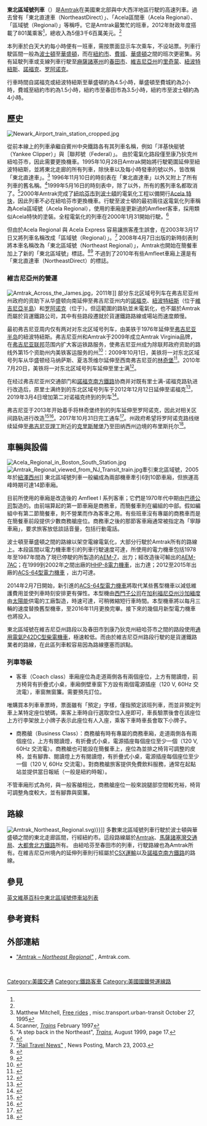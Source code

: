 {{Infobox rail service
| box_width 
| name =東北區域號<br>{{lang|en|Northeast Regional}}
| logo = 
| logo_width = 90px
| image =Amtrak ACS-64 650 SB at Wilmington Station.jpg
| image_width = 280px
| caption = [[ACS-64型电力机车|ACS-64型电力机车]]牵引南下列车于[[威尔明顿站_(特拉华州)|威尔明顿站]]
| type = [[高速鐵路|高速鐵路]]
| status =營運中
| locale = 美國東北部以及中大西洋區域
| first = 
| last =
| operator = [[Amtrak|Amtrak]]
| formeroperator=
| ridership = 22,000 (2012年度每日乘客數)<br>8,014,175 (2012財政年度總數)<ref name="FY2012">{{cite web |title= Amtrak Sets New Ridership Record |publisher= [[Amtrak|Amtrak]] |date= 10 October 2012 |url= http://www.amtrak.com/ccurl/636/294/Amtrak-Sets-New-Ridership-Record-FY2012-ATK-12-092.pdf |format= PDF |accessdate= 4 December 2012 |archive-date= 2012-10-18 |archive-url= https://web.archive.org/web/20121018084058/http://www.amtrak.com/ccurl/636/294/Amtrak-Sets-New-Ridership-Record-FY2012-ATK-12-092.pdf |dead-url= no }}</ref>
| start = [[波士顿南站|波士顿南站]]<br>[[斯普林菲尔德_(马萨诸塞州)|春田市 (麻薩諸塞州)]]
| stops = 波士頓至[[紐波特紐斯|紐波特紐斯]]：35站<br>春田支線：7站
| end = [[華盛頓聯合車站|華盛頓聯合車站]]<br>弗吉尼亚半岛：[[諾福克_(維吉尼亞州)|諾福克]]、[[紐波特紐斯|紐波特紐斯]]<br>西南弗吉尼亚：[[羅阿諾克_(維吉尼亞州)|罗阿诺克]]
| distance = {{convert|664|mi|0|abbr=on}}
| journeytime = 12 小時 30 分
| frequency = 每天18 班<ref>{{Cite web |url=http://www.amtrak.com/servlet/ContentServer?pagename=Amtrak%2Fam2Route%2FVertical_Route_Page&c=am2Route&cid=1080842092684&ssid=134 |title=Northeast Regional schedule |access-date=2021-12-29 |archive-date=2018-03-08 |archive-url=https://web.archive.org/web/20180308205024/http://www.amtrak.com/servlet/ContentServer?pagename=Amtrak%2Fam2Route%2FVertical_Route_Page&c=am2Route&cid=1080842092684&ssid=134 |dead-url=no }}</ref>
| class = 
| access = 
| seating = 客機座艙式座椅
| sleeping = 
| autorack =
| catering = 簡餐
| observation = 
| entertainment=
| baggage = 某些車站有行李托運服務
| otherfacilities=
| stock = 
| gauge = {{RailGauge|ussg}}
| el =
| speed = 最高時速為{{convert|125|mph|km/h|0|abbr=on}}
| map = {{infobox rdt|Amtrak Northeast Regional}}
| map_state = collapsed
}}
'''東北區域號列車'''（{{lang-en|Northeast Regional}}）是[[Amtrak|Amtrak]]在美國東北部與中大西洋地區行駛的高速列車。過去曾有「東北直達車（NortheastDirect）」、「Acela區間車（Acela Regional）、「區域號（Regional）」等稱呼。它是Amtrak最繁忙的班車，2012年財政年度搭載了801萬乘客<ref name="FY2012"/>，總收入為5億3千6百萬美元。<ref name="FY2012"/>

本列車於白天大約每小時便有一班車，需按票面显示车次乘车，不设站票。列車行駛區間一般為[[波士頓|波士頓]]至[[華盛頓DC|華盛頓]]，而在[[紐約市|紐約市]]、[[費城|費城]]、[[華盛頓DC|華盛頓]]之間的班次更密集。另有延駛列車或支線列車行駛至[[麻薩諸塞州|麻薩諸塞州]]的[[斯普林菲尔德_(马萨诸塞州)|春田市]]、[[維吉尼亞州|維吉尼亞州]]的[[里士满_(弗吉尼亚州)|里奇蒙]]、[[紐波特紐斯|紐波特紐斯]]、[[諾福克_(維吉尼亞州)|諾福克]]、[[羅阿諾克_(維吉尼亞州)|罗阿诺克]]。

行車時間自諾福克或紐波特紐斯至華盛頓約為4.5小時，華盛頓至費城約為2小時，費城至紐約市約為1.5小時，紐約市至春田市為3.5小時，紐約市至波士頓約為4小時。

==歷史==
[[File:Newark_Airport_train_station_cropped.jpg|thumb]]
{{see also|美國國鐵客車列表}}

從前本線上的列車承繼自賓州中央鐵路各有其列車名稱，例如「洋基快艇號（Yankee Clipper）」與［聯邦號（Federal）」。<!--"''; typically a name applied to at most one train and its "twin" in the opposite direction.-->由於電氣化路段僅至康乃狄克州紐哈芬市，因此需要更換機車。1995年10月28日Amtrak開始將行駛範圍延伸至紐波特紐斯，並將東北走廊的所有列車，除{{link-en|Metroliner|Metroliner (Amtrak)}}快車以及每小時發車的{{link-en|Clocker|Clocker (Amtrak)}}號以外，皆改稱「東北直達車」。<ref>Matthew Mitchell, [http://groups.google.com/group/misc.transport.urban-transit/browse_frm/thread/62442cf51c2b7c89/93dc85cc01fafbc5?lnk=st&q=northeastdirect&rnum=239&hl=en#93dc85cc01fafbc5 Free rides] {{Wayback|url=http://groups.google.com/group/misc.transport.urban-transit/browse_frm/thread/62442cf51c2b7c89/93dc85cc01fafbc5?lnk=st&q=northeastdirect&rnum=239&hl=en#93dc85cc01fafbc5 |date=20121106151753 }}, misc.transport.urban-transit October 27, 1995</ref> 1996年11月10日的時刻表在「東北直達車」以外又附上了所有列車的舊名稱。<ref>Scanner, ''[[Trains_(magazine)|Trains]]'' February 1997</ref>1999年5月16日的時刻表中，除了{{link-en|Twilight Shoreliner|Twilight Shoreliner (Amtrak)}}以外，所有的舊列車名都取消了。<ref>"A step back in the Northeast", ''[[Trains_(magazine)|Trains]]'', August 1999, page 17.</ref>2000年Amtrak完成了[[紐哈芬市|紐哈芬市]]到[[波士頓|波士頓]]的電氣化工程以備開行[[Acela_特快|Acela 特快]]，因此列車不必在紐哈芬市更換機車。行駛至波士頓的最初兩往返電氣化列車稱為Acela區域號（Acela Regional），使用的車廂是更新過的Amfleet客車，採用類似Acela特快的塗裝。全程電氣化的列車在2000年1月31開始行駛。<ref>{{cite web|title=AMTRAK UNVEILS ALL-ELECTRIC TRAIN BOSTON-N.Y. TRIP TAKES 4 HOURS ON ACELA REGIONAL|url=http://www.highbeam.com/doc/1P2-8585585.html|publisher=''[[Boston_Globe|Boston Globe]]'' {{Subscription required|via=[[HighBeam_Research|HighBeam Research]]}}|accessdate=2013-01-02|date=February 1, 2000|first=Thomas C., Jr.|last=Palmer|archive-url=https://web.archive.org/web/20131105233311/http://www.highbeam.com/doc/1P2-8585585.html|archive-date=2013-11-05|dead-url=yes}}</ref>

但由於Acela Regional 與 Acela Express 容易讓旅客產生誤會，在2003年3月17日又將列車名稱改成「區域號（Regional）」。<ref>[http://host18.hrwebservices.net/~myjackp/mar2303.html "Rail Travel News"] {{Wayback|url=http://host18.hrwebservices.net/~myjackp/mar2303.html |date=20050827010128 }}, News Posting, March 23, 2003.</ref> 2008年4月7日出版的新時刻表則將本車名稱改為「東北區域號（Northeast Regional）」，Amtrak也開始在簡餐車加上了新的「東北區域號」標誌。<ref>{{cite web| url=http://www.amtrak.com/timetable/apr08/W04.pdf| title=Timetable with new service name| access-date=2014-04-27| archive-date=2008-04-10| archive-url=https://web.archive.org/web/20080410072259/http://www.amtrak.com/timetable/apr08/W04.pdf| dead-url=no}}</ref><ref>{{cite web| url=http://photos.nerail.org/showpic/?photo=2008092420262831715.jpg&order=bydate&page=3&key=| title=Cafe car with Northeast Regional logo| access-date=2014-04-27| archive-date=2019-06-08| archive-url=https://web.archive.org/web/20190608030823/http://photos.nerail.org/showpic/?photo=2008092420262831715.jpg&order=bydate&page=3&key=| dead-url=no}}</ref> 不過到了2010年有些Amfleet車廂上還是有「東北直達車（NortheastDirect）的標誌。

=== 維吉尼亞州的營運 ===
[[File:Amtrak_Across_the_James.jpg|thumb]]，2011年]]
部分东北区域号列车在弗吉尼亚州州政府的资助下从华盛顿向南延伸至弗吉尼亚州内的[[諾福克_(維吉尼亞州)|諾福克]]、[[諾福克_(維吉尼亞州)|紐波特紐斯]]（位于[[維吉尼亞半島|維吉尼亞半島]]）和[[羅阿諾克_(維吉尼亞州)|罗阿诺克]]（位于{{link-en|西南弗吉尼亚|Southwest Virginia}}）。但這範圍的路轨並未電氣化，也不屬於Amtrak而屬於貨運鐵路公司，其中有些路段遷就於貨運鐵路路線或場站而速度頗慢。

最初弗吉尼亚周内仅有两对对东北区域号列车，由美铁于1976年延伸至[[維吉尼亞半島|弗吉尼亚半岛]]的紐波特紐斯。弗吉尼亚州和Amtrak于2009年成立Amtrak Virginia品牌，在[[弗吉尼亚|弗吉尼亚联邦]]范围内扩大客运铁路服务，使弗吉尼亚州成为除联邦政府资助的路线外第15个资助州内美铁客运服务的州<ref>{{Cite press release |title=NEW WEBSITE FOR AMTRAK TRAVELERS IN VIRGINIA – AMTRAKVIRGINIA.COM |date=September 24, 2009 |publisher=Amtrak |url=https://www.amtrak.com/ccurl/816/667/ATK-09-071%20Amtrak%20Virginia%20Website%20Launch.pdf |archive-url=https://web.archive.org/web/20161007172920/https://www.amtrak.com/ccurl/816/667/ATK-09-071%20Amtrak%20Virginia%20Website%20Launch.pdf |archive-date=October 7, 2016}}</ref>：2009年10月1日，美铁将一对东北区域号列车从华盛顿经马纳萨斯、夏洛茨维尔延伸至西南弗吉尼亚的[[林奇堡_(維吉尼亞州)|林奇堡]]<ref>{{Cite web |date=October 1, 2009 |title=Northeast Corridor Timetable 3 |url=https://juckins.net/amtrak_timetables/archive/timetables_NE_Corridor3_Boston_VA_Service_20091001.pdf |access-date=April 8, 2018 |publisher=Amtrak |archive-date=2021-08-06 |archive-url=https://web.archive.org/web/20210806180859/https://juckins.net/amtrak_timetables/archive/timetables_NE_Corridor3_Boston_VA_Service_20091001.pdf |dead-url=no }}</ref>。2010年7月20日，美铁将一对东北区域号列车延伸至里士满<ref>{{Cite web |date=July 14, 2010 |title=Amtrak Virginia Introduces Additional Service Between Richmond, VA and Washington, DC |url=http://america.etbtravelnews.global/8815/amtrak-virginia-introduces-additional-service-between-richmond-va-and-washington-dc/ |access-date=April 8, 2018 |website=ETB Travel News |archive-date=2021-04-15 |archive-url=https://web.archive.org/web/20210415081049/https://america.etbtravelnews.global/8815/amtrak-virginia-introduces-additional-service-between-richmond-va-and-washington-dc/ |dead-url=no }}</ref>。

在经过弗吉尼亚州交通部门和[[諾福克南方鐵路|諾福克南方鐵路]]协商并对既有里士满-诺福克路轨进行改造后，原里士满终到的东北区域号列车于2012年12月12日延伸至诺福克<ref>{{Cite web |date=August 30, 2012 |title=Governor McDonnell Announces Amtrak Virginia to Norfolk to Start December 12 |url=https://www.hamptonroadschamber.com/news/article/august/30/2012/governor-mcdonnell-announces-amtrak-virginia-to-norfolk-to-start-december-12 |access-date=April 8, 2018 |website=Hampton Roads Chamber of Commerce |archive-date=2019-01-20 |archive-url=https://web.archive.org/web/20190120144335/https://www.hamptonroadschamber.com/news/article/august/30/2012/governor-mcdonnell-announces-amtrak-virginia-to-norfolk-to-start-december-12 |dead-url=no }}</ref>，2019年3月4日增加第二对诺福克终到的列车<ref>{{Cite press release |title=Virginia Announces Additional Amtrak Service to Norfolk Beginning March 4th |date=January 18, 2019 |publisher=Virginia Department of Rail and Public Transportation |url=https://content.govdelivery.com/accounts/VADRPT/bulletins/228f13e |access-date=2021-08-06 |archive-date=2021-11-16 |archive-url=https://web.archive.org/web/20211116042607/https://content.govdelivery.com/accounts/VADRPT/bulletins/228f13e |dead-url=no }}</ref>。

弗吉尼亚于2013年开始着手将林奇堡终到的列车延伸至罗阿诺克，因此对相关区间路轨进行改造<ref>{{Cite web |last=Marrano |first=Gene |date=August 20, 2013 |title=Passenger Rail Is Coming To Roanoke Says Governor McDonnell |url=http://theroanokestar.com/2013/08/20/passenger-rail-is-coming-to-roanoke-says-governor-mcdonnell/ |access-date=June 20, 2018 |website=The Roanoke Star |archive-date=2021-08-06 |archive-url=https://web.archive.org/web/20210806180922/https://theroanokestar.com/2013/08/20/passenger-rail-is-coming-to-roanoke-says-governor-mcdonnell/ |dead-url=no }}</ref><ref>{{Cite web |last=Sturgeon |first=Jeff |date=December 6, 2016 |title=State hunts for contractor to build Roanoke Amtrak platform |url=http://www.roanoke.com/business/news/roanoke/state-hunts-for-contractor-to-build-roanoke-amtrak-platform/article_5aed1cc9-9e4a-5cdf-a03d-518ef1a2c891.html |access-date=April 8, 2018 |website=Roanoke Times}}</ref>。2017年10月31日完工通车<ref>{{Cite web |last=Wickline |first=Alison |date=October 30, 2017 |title=Roanoke celebrates inaugural Amtrak ride |url=https://www.wsls.com/news/virginia/roanoke/roanoke-celebrates-inaugural-amtrak-ride |website=WSLS |access-date=2021-08-06 |archive-date=2017-11-07 |archive-url=https://web.archive.org/web/20171107013235/https://www.wsls.com/news/virginia/roanoke/roanoke-celebrates-inaugural-amtrak-ride |dead-url=no }}</ref>。州政府希望将罗阿诺克路线继续延伸至[[弗吉尼亚理工|弗吉尼亚理工]]附近的[[克里斯琴斯堡_(維吉尼亞州)|克里斯琴堡]]乃至田纳西州边境的布里斯托尔<ref>{{Cite web|url=https://roanoke.com/news/local/christiansburg/christiansburg-buys-property-for-proposed-rail-station/article_7f1cb975-8664-536c-a0a1-879ce7eb6fd5.html|title=Christiansburg buys property for proposed rail station|access-date=2021-08-06|archive-date=2021-08-06|archive-url=https://web.archive.org/web/20210806180859/https://roanoke.com/news/local/christiansburg/christiansburg-buys-property-for-proposed-rail-station/article_7f1cb975-8664-536c-a0a1-879ce7eb6fd5.html|dead-url=no}}</ref>。

== 車輛與設備 ==
[[File:Acela_Regional_in_Boston_South_Station.jpg|thumb]]
[[File:Amtrak_Regional_viewed_from_NJ_Transit_train.jpg|thumb]]牽引東北區域號，2005年於[[紐澤西州|紐澤西州]]]]
東北區域號列車一般編成為兩部機車牽引6到10節車廂，但旅運高峰時期可達14節車廂。

目前所使用的車廂是改造後的 Amfleet I 系列客車；它們是1970年代中期由[[巴德公司|巴德公司]]製造的。由前端算起的第一節車廂是商務車，而簡餐車則在編組的中部。假如編組中有第二節簡餐車，則不營業而作為客車之用。有些班車沒有專屬的商務車而是在簡餐車前段提供少數商務艙座位。商務車之後的那節客車廂通常被指定為「寧靜車廂」，要求旅客放低談話音量，包括行動電話。 

波士頓至華盛頓之間的路線以架空電線電氣化，大部分行駛於Amtrak所有的路線上。本段區間以電力機車牽引的列車行駛速度可達{{convert|abbr=on|125|mph|0}}，所使用的電力機車包括1978年至1987年間為了現已停駛的{{link-en|Metroliner|Metroliner (Amtrak)}}所製造的[[EMD_AEM-7_型電力機車|AEM-7]]，出力{{convert|5800|hp|MW}}；經改造後可輸出{{convert|7000|hp|MW}}的[[EMD_AEM-7_型電力機車|AEM-7AC]]；在1999到2002年之間出廠的[[HHP-8電力機車|HHP-8電力機車]]，出力達{{convert|8000|hp|MW}}；2012至2015年出廠的[[ACS-64型电力机车|ACS-64型電力機車]] ，出力可達{{convert|8600|hp|MW}}。

2014年2月7日開始，新引進的[[ACS-64型電力機車|ACS-64型電力機車]]將取代某些舊型機車以減低維護費用並使列車時刻安排更有彈性。本型機由[[西門子公司|西門子公司]]在[[加利福尼亞州|加利福尼亞州]][[沙加緬度|沙加緬度]]由[[太陽能|太陽能]]供電的工廠製造，時速可達{{convert|125|mph|km/h|0|abbr=on}}，可稍微縮短行車時間。本型機車將以每月三輛的速度替換舊型機車，至2016年11月更換完畢。接下來的幾個月新型電力機車也將投入{{link-en|拱心石線|Keystone Service}}。

東北區域號在維吉尼亞州路段以及春田市到康乃狄克州紐哈芬市之間的路段使用[[通用電氣_P42DC_柴電機車|通用電氣P42DC型柴電機車]]，極速較低。而由於維吉尼亞州路段行駛的是貨運鐵路業者的路線，在此區列車較容易因為路線壅塞而誤點。

===列車等級===
*客車（Coach class）車廂座位為走道兩側各有兩個座位，上方有閱讀燈，前方椅背有折疊式小桌，車廂側壁車窗下方設有兩個電源插座（120 V, 60Hz 交流電），車窗無窗簾。需要預先訂位。

唯購買本列車車票時，票面雖有「預定」字樣，僅指預定該班列車，而並非預定列車上某特定座位號碼，乘客上車時自行選取空位入座即可，車長驗票後會在該座位上方行李架放上小牌子表示此座位有人入座，乘客下車時車長會取下小牌子。

*商務艙（Business Class）：商務艙有時有專屬的商務車廂，走道兩側各有兩個座位，上方有閱讀燈，有折疊式小桌，電源插座每個座位至少一個（120 V, 60Hz 交流電）。商務艙也可能設在簡餐車上，座位為並排之椅背可調整的皮椅，並有腳靠、閱讀燈上方有閱讀燈，有折疊式小桌，電源插座每個座位至少一個（120 V, 60Hz 交流電）。對商務艙旅客提供免費飲料服務，通常在起點站並提供當日報紙（一般是紐約時報）。

不管車廂形式為何，與一般客艙相比，商務艙座位一般來說腿部空間較充裕，椅背可調整角度較大，並有腳靠與窗簾。

==路線==
[[File:Amtrak_Northeast_Regional.svg|thumb]])}}]]
多數東北區域號列車行駛於波士頓與華盛頓之間的東北走廊區間，行經紐約市。這段路線屬於[[Amtrak|Amtrak]]、[[馬薩諸塞灣交通局|馬薩諸塞灣交通局]]、[[大都會北方鐵路|大都會北方鐵路]]所有。 
由紐哈芬至春田市的列車，行駛路線也為Amtrak所有。在維吉尼亞州境內的延伸列車則行經屬於[[CSX運輸|CSX運輸]]以及[[諾福克南方鐵路|諾福克南方鐵路]]的路線。
<!--
*MBTA [[Providence/Stoughton_Line|Providence/Stoughton Line]], Boston to [[Massachusetts|Massachusetts]]/[[Rhode_Island|Rhode Island]] state line (dispatched and maintained by Amtrak)
*Amtrak [[Northeast_Corridor|Northeast Corridor]], state line to [[New_Haven,_CT|New Haven]]
*MNRR [[New_Haven_Line|New Haven Line]], [[New_Haven,_CT|New Haven]] to [[New_Rochelle,_NY|New Rochelle]]
*Amtrak [[Northeast_Corridor|Northeast Corridor]], [[New_Rochelle,_NY|New Rochelle]] to [[Washington,_DC|Washington]]

Trains which turn north at New Haven to serve Springfield, Massachusetts, operate over the [[New_Haven-Springfield_Line|New Haven-Springfield Line]], wholly owned by Amtrak. Both Virginia extensions of the ''Northeast Regional'' (Newport News and Lynchburg) use the ex-[[Richmond,_Fredericksburg_and_Potomac_Railroad|Richmond, Fredericksburg and Potomac Railroad]], now [[CSX_Transportation|CSX]], between Washington and [[Alexandria,_Virginia|Alexandria, Virginia]]. From Alexandria the Lynchburg trains use the [[Norfolk_Southern_Railway|Norfolk Southern]] (ex-[[Southern_Railway_(US)|Southern Railway]], ex-[[Virginia_Midland_Railway|Virginia Midland Railway]]), while Newport News trains use the following CSX tracks:
*[[RF&P_Subdivision|RF&P Subdivision]]
*[[Richmond_Terminal_Subdivision|Richmond Terminal Subdivision]]
*[[Bellwood_Subdivision|Bellwood Subdivision]]
*[[Peninsula_Subdivision|Peninsula Subdivision]]

There has been frequent service between [[Washington,_DC|Washington]]-[[New_York_City|New York]] and [[Washington,_DC|Washington]]-[[Boston,_Massachusetts|Boston]] through the day. There has been some service to [[Springfield,_Massachusetts|Springfield, Massachusetts]], either through to Washington or via a connection at [[New_Haven,_Connecticut|New Haven, Connecticut]]. Trains between Springfield and New Haven run on Amtrak track but require a [[diesel_locomotive|diesel locomotive]] there.  Some trains travel as far south as [[Richmond,_Virginia|Richmond]], [[Norfolk,_Virginia|Norfolk]], [[Newport_News,_Virginia|Newport News]] or [[Lynchburg,_Virginia|Lynchburg, Virginia]].

Until around 1999 some service to Springfield continued east to Boston, for an alternate ''[[Inland_Route_(Amtrak)|Inland Route]]'' between New York and Boston. One weekend train stayed on this route until the November 1, 2004 schedule.

One train, the ''[[Federal_(Amtrak)|Federal]]'' (''Twilight Shoreliner'' until 2004), formerly carried an overnight sleeper between Washington and Boston, giving the corridor 24-hour service; the ''Federal'' name (briefly resurrected in 2004) is no longer used as an indication of the absence of sleeper service, but a ''Northeast Regional'' runs in its place.

===停靠車站===

{|class="wikitable"
|-
!州
!鎮/市
!車站
!轉乘
|-
! colspan="4" style="text-align:center;"|South Station, Old Saybrook, and intermediate stations are used only for service to and from Boston, Massachusetts
|-
|rowspan=3|[[Massachusetts|Massachusetts]]||rowspan=2|[[Boston,_Massachusetts|Boston]]||[[波士顿南站|波士頓南站]]||'''[[Amtrak|Amtrak]]:''' [[Acela_Express|Acela Express]], [[Lake_Shore_Limited|Lake Shore Limited]]<br>'''[[MBTA_Commuter_Rail|MBTA Commuter Rail]]:''' [[Fairmount_Line|Fairmount Line]], [[Framingham/Worcester_Line|Framingham/Worcester Line]], [[Franklin_Line|Franklin Line]], [[Needham_Line|Needham Line]], [[Old_Colony_Lines_(MBTA)|Old Colony Lines]], [[Greenbush_Line|Greenbush Line]] [[Providence/Stoughton_Line|Providence/Stoughton Line]]<br>'''[[Massachusetts_Bay_Transportation_Authority|MBTA Bus Lines]]:''' 4, 7, 11, 448, 449, 459<br>'''[[Massachusetts_Bay_Transportation_Authority|MBTA Subway Lines]]:''' [[Red_Line_(MBTA)|Red Line]], [[Silver_Line_(MBTA)#Phase_II_-_Silver_Line_Waterfront|Silver Line (Phase II)]]
|-
|[[Back_Bay_(MBTA_station)|Back Bay]]||'''[[Amtrak|Amtrak]]:''' [[Acela_Express|Acela Express]], [[Lake_Shore_Limited|Lake Shore Limited]]<br>'''[[MBTA_Commuter_Rail|MBTA Commuter Rail]]:''' [[Boston_and_Albany_Railroad|Framingham/Worcester Line]], [[Franklin_Line|Franklin Line]], [[Needham_Line|Needham Line]], [[Providence/Stoughton_Line|Providence/Stoughton Line]]<br>'''[[Massachusetts_Bay_Transportation_Authority|MBTA Bus Lines]]:''' 10, 39, 170<br>'''[[Massachusetts_Bay_Transportation_Authority|MBTA Subway Lines]]:''' [[Orange_Line_(MBTA)|Orange Line]]
|-
|[[Westwood,_Massachusetts|Westwood]]||[[Route_128_(MBTA_station)|Route 128]]||'''[[Amtrak|Amtrak]]:''' [[Acela_Express|Acela Express]]<br>'''[[MBTA_Commuter_Rail|MBTA Commuter Rail]]:''' [[Providence/Stoughton_Line|Providence/Stoughton Line]]
|-
|rowspan=3|[[Rhode_Island|Rhode Island]]||[[Providence,_Rhode_Island|Providence]]||{{link-en|普罗维登斯車站|Providence (Amtrak station)}}||'''[[Amtrak|Amtrak]]:''' [[Acela_Express|Acela Express]]<br>'''[[MBTA_Commuter_Rail|MBTA Commuter Rail]]:''' {{link-en|普罗维登斯／斯陶登線|Providence/Stoughton Line}}<br> '''[[Rhode_Island_Public_Transit_Authority|RIPTA Buses]]:''' 50, 55, 56, 57
|-
|[[Kingston,_Rhode_Island|South Kingstown]]||{{link-en|京斯敦車站|Kingston (Amtrak station)}}||'''[[Rhode_Island_Public_Transit_Authority|RIPTA Buses]]:''' 64, 66
|-
|[[Westerly,_Rhode_Island|Westerly]]||[[Westerly_(Amtrak_station)|Westerly]]||rowspan=2|none
|-
|rowspan=3|[[Connecticut|Connecticut]]||[[Mystic,_Connecticut|Mystic]]||[[Mystic_(Amtrak_station)|Mystic]]
|-
|[[New_London,_Connecticut|New London]]||{{link-en|新倫敦車站|New London (Amtrak station)}}||'''[[Amtrak|Amtrak]]:''' [[Acela_Express|Acela Express]]<br>'''[[Connecticut_Department_of_Transportation|ConnDOT]]:''' [[Shore_Line_East|Shore Line East]]<br>'''[[Southeast_Area_Transit|SEAT Buses]]'''
|-
|[[Old_Saybrook,_Connecticut|Old Saybrook]]||[[Old_Saybrook_(Amtrak_station)|Old Saybrook]]||'''[[Connecticut_Department_of_Transportation|ConnDOT]]:''' [[Shore_Line_East|Shore Line East]]<br>[[Estuary_Transit_District|Estuary Transit District]]
|-
! colspan="4" style="text-align:center;"|Springfield, Wallingford, and intermediate stations are used only for service to and from Springfield, Massachusetts
|-
|[[Massachusetts|Massachusetts]]||[[Springfield,_Massachusetts|Springfield]]||[[Springfield,_Massachusetts_(Amtrak_station)|Springfield]]||'''[[Amtrak|Amtrak]]:''' [[Lake_Shore_Limited|Lake Shore Limited]], [[Vermonter|Vermonter]], [[Shuttle_(Amtrak)|Shuttle]]
|-
|rowspan=9|[[Connecticut|Connecticut]]||[[Windsor_Locks,_Connecticut|Windsor Locks]]||[[Windsor_Locks_(Amtrak_station)|Windsor Locks]]||'''[[Amtrak|Amtrak]]:''' [[Vermonter|Vermonter]], [[Shuttle_(Amtrak)|Shuttle]]
|-
|[[Windsor,_Connecticut|Windsor]]||[[Windsor,_Connecticut_(Amtrak_station)|Windsor]]||'''[[Amtrak|Amtrak]]:''' [[Shuttle_(Amtrak)|Shuttle]]
|-
|[[Hartford,_Connecticut|Hartford]]||[[Union_Station_(Hartford)|Hartford Union Station]]||rowspan=3|'''[[Amtrak|Amtrak]]:''' [[Vermonter|Vermonter]], [[Shuttle_(Amtrak)|Shuttle]]
|-
|[[Kensington,_Connecticut|Kensington]]||{{link-en|柏林車站|Berlin (Amtrak station)}}
|-
|[[Meriden,_Connecticut|Meriden]]||[[Meriden_(Amtrak_station)|Meriden]]
|-
|[[Wallingford,_Connecticut|Wallingford]]||[[Wallingford_(Amtrak_station)|Wallingford]]||'''[[Amtrak|Amtrak]]:''' [[Shuttle_(Amtrak)|Shuttle]]
|-
|[[New_Haven,_Connecticut|New Haven]]||[[Union_Station_(New_Haven)|New Haven – Union Station]]||'''[[Amtrak|Amtrak]]:''' [[Acela_Express|Acela Express]], [[Shuttle_(Amtrak)|Shuttle]], [[Vermonter|Vermonter]]<br>'''[[Connecticut_Department_of_Transportation|ConnDOT]]:''' [[Shore_Line_East|Shore Line East]]<br>'''[[Connecticut_Transit_New_Haven|CT Transit New Haven]]:''' J, Commuter Connection Downtown and Sargent Drive, Temple Street Garage Shuttle<br>'''[[Metro-North_Railroad|Metro-North Railroad]]:''' [[New_Haven_Line|New Haven Line]]<br>''' [[Greyhound_Lines|Greyhound Lines]]:''' [[Greyhound_Bus_Lines|Greyhound Bus Lines]], [[Peter_Pan_Bus_Lines|Peter Pan Bus Lines]]
|-
|[[Bridgeport,_Connecticut|Bridgeport]]||[[Bridgeport_(Metro-North_station)|Bridgeport]]||'''[[Amtrak|Amtrak]]:''' [[Vermonter|Vermonter]]<br>'''[[Connecticut_Department_of_Transportation|ConnDOT]]:''' [[Shore_Line_East|Shore Line East]]<br>'''[[Greater_Bridgeport_Transit_Authority|GBTA]]:''' Coastal Link, 1, 2, 3, 4, 5, 6, 7, 8, 9, 10, 11, 12, 13, 14, 15, 16, 17<br>'''[[Metro-North_Railroad|Metro-North Railroad]]:''' [[New_Haven_Line|New Haven Line]]
|-
|[[Stamford,_Connecticut|Stamford]]||[[Stamford_(Metro-North_station)|Stamford]]||'''[[Amtrak|Amtrak]]:''' [[Acela_Express|Acela Express]], [[Vermonter|Vermonter]]<br>'''[[Connecticut_Department_of_Transportation|ConnDOT]]:''' [[Shore_Line_East|Shore Line East]]<br>'''[[Connecticut_Transit_Stamford|CT Transit Stamford]]:''' 11, 13, 14, 21, 22, 24, 31, 32, 33, 34, 41, 42, 43, 44, Commuter Connection Central, Commuter Connection-North, Commuter Connection Route 1 – East, Commuter Connection Bulls Head, I-Bus<br>'''[[Metro-North_Railroad|Metro-North Railroad]]:''' [[New_Haven_Line|New Haven Line]]
|-
|rowspan=2|[[New_York|New York]]||[[New_Rochelle,_New_York|New Rochelle]]||[[New_Rochelle_(Metro-North_station)|New Rochelle]]||'''[[Bee-Line_Bus_System|Bee-Line]]:''' 7, 30, 42, 45, 60, 61, 62, 66, 91<br>'''[[Metro-North_Railroad|Metro-North Railroad]]:''' [[New_Haven_Line|New Haven Line]]
|-
|[[New_York_City|New York City]]||[[賓夕法尼亞車站_(紐約市)|賓夕法尼亞車站 (紐約市)]]||'''[[Amtrak|Amtrak]]:''' [[Acela_Express|Acela Express]], [[Adirondack_(train)|Adirondack]], [[Cardinal_(train)|Cardinal]], [[Carolinian_(train)|Carolinian]], [[Crescent_(Amtrak)|Crescent]], [[Empire_Service_(Amtrak)|Empire Service]], [[Ethan_Allen_Express|Ethan Allen Express]], [[Keystone_Service|Keystone Service]], [[Lake_Shore_Limited|Lake Shore Limited]], [[Maple_Leaf_(Amtrak/VIA)|Maple Leaf]], [[Palmetto_(Amtrak)|Palmetto]], [[Pennsylvanian_(Amtrak)|Pennsylvanian]], [[Silver_Meteor|Silver Meteor]], [[Silver_Star_(Amtrak_train)|Silver Star]], [[Vermonter|Vermonter]]<br>'''[[Long_Island_Rail_Road|Long Island Rail Road]]:''' [[Main_Line_(Long_Island_Rail_Road)|Main Line]], [[Port_Washington_Branch|Port Washington Branch]]<br>'''[[New_Jersey_Transit|New Jersey Transit]]:''' [[North_Jersey_Coast_Line|North Jersey Coast Line]], [[Northeast_Corridor_Line|Northeast Corridor Line]], [[Gladstone_Branch|Gladstone Branch]], [[Montclair-Boonton_Line|Montclair-Boonton Line]], [[Morristown_Line|Morristown Line]]<br>'''[[New_York_City_Subway|NYC Subway]]:''' {{NYCS Broadway-Seventh}} {{NYCS Eighth south}} trains<br/> '''[[New_York_City_Transit_buses|NYC Transit buses]]:''' [[M4_(New_York_City_bus)|M4]], [[M7_(New_York_City_bus)|M7]], [[M20_(New_York_City_bus)|M20]], [[M34_(New_York_City_bus)|M34 / M34A Select Bus Service]], [[Q32_(New_York_City_bus)|Q32]]
|-
|rowspan=6|[[New_Jersey|New Jersey]]||rowspan=2|[[Newark,_New_Jersey|Newark]]||[[Pennsylvania_Station_(Newark)|Newark Penn Station]]||'''[[Amtrak|Amtrak]]:''' [[Acela_Express|Acela Express]], [[Cardinal_(train)|Cardinal]], [[Carolinian_and_Piedmont|Carolinian]], [[Crescent_(Amtrak)|Crescent]], [[Keystone_Service|Keystone Service]],  [[Palmetto_(Amtrak)|Palmetto]], [[Pennsylvanian_(Amtrak)|Pennsylvanian]], [[Silver_Meteor|Silver Meteor]], [[Silver_Star_(Amtrak_train)|Silver Star]], [[Vermonter|Vermonter]]<br>'''[[New_Jersey_Transit|NJ Transit]]:''' [[Newark_Light_Rail#Newark_City_Subway|Newark City Subway]], [[Newark_Light_Rail#Newark_Light_Rail|Newark Light Rail]], [[North_Jersey_Coast_Line|North Jersey Coast Line]], [[Northeast_Corridor_Line|Northeast Corridor Line]], [[Raritan_Valley_Line|Raritan Valley Line]], 1, 5, 21, 34, 40, 62, 67, 70, 71, 72, 73, 75, 76, 78, 79, 108, 308, 319, 361, 375, 378<br>'''[[Port_Authority_Trans-Hudson|PATH]]:''' [[Newark-World_Trade_Center_(PATH_service)|NWK-WTC]]<br>'''[[Coach_USA|Coach USA]]:''' 31, 44
|-
|[[Newark_Liberty_International_Airport_(NJT_station)|Newark Liberty International Airport]]||'''[[AirTrain_Newark|AirTrain Newark]]:''' to [[Newark_Liberty_International_Airport|Newark Liberty International Airport]]<br>'''[[Amtrak|Amtrak]]:''' [[Keystone_Service|Keystone Service]]<br>'''[[New_Jersey_Transit|NJ Transit]]:''' [[North_Jersey_Coast_Line|North Jersey Coast Line]], [[Northeast_Corridor_Line|Northeast Corridor Line]]
|-
|[[Iselin,_New_Jersey|Iselin]]||[[Metropark_(NJT_station)|Metropark]]||'''[[Amtrak|Amtrak]]:''' [[Acela_Express|Acela Express]], [[Keystone_Service|Keystone Service]], [[Vermonter|Vermonter]]<br>'''[[New_Jersey_Transit|NJ Transit]]:''' [[Northeast_Corridor_Line|Northeast Corridor Line]] 48,  801, 802, 803, 804, 805
|-
|[[New_Brunswick,_New_Jersey|New Brunswick]]||[[New_Brunswick_(NJT_station)|New Brunswick]]||'''[[Amtrak|Amtrak]]:''' [[Keystone_Service|Keystone Service]]<br>'''[[New_Jersey_Transit|NJ Transit]]:''' [[Northeast_Corridor_Line|Northeast Corridor Line]], 810, 811, 814, 815, 818, 980
|-
|[[Princeton_Junction,_New_Jersey|Princeton]]||[[Princeton_Junction_(NJT_station)|Princeton Junction]]||'''[[Amtrak|Amtrak]]:''' [[Keystone_Service|Keystone Service]], [[Pennsylvanian_(Amtrak)|Pennsylvanian]]<br>'''[[New_Jersey_Transit|NJ Transit]]:''' [[Northeast_Corridor_Line|Northeast Corridor Line]], [[Princeton_Branch|Princeton Branch]], 600, 612 <small>(612 renumbered from [[Wheels_(New_Jersey_Transit)|976]])</small>
|-
|[[Trenton,_New_Jersey|Trenton]]||[[Trenton_Rail_Station_(New_Jersey)|Trenton Rail Station]]||'''[[Amtrak|Amtrak]]:''' [[Acela_Express|Acela Express]], [[Cardinal_(train)|Cardinal]], [[Carolinian_and_Piedmont|Carolinian]], [[Crescent_(Amtrak)|Crescent]], [[Keystone_Service|Keystone Service]], [[Palmetto_(Amtrak)|Palmetto]],  [[Pennsylvanian_(Amtrak)|Pennsylvanian]], [[Silver_Star_(Amtrak_train)|Silver Star]], [[Silver_Meteor|Silver Meteor]], [[Vermonter|Vermonter]]<br>'''[[New_Jersey_Transit|NJ Transit]]:''' [[Northeast_Corridor_Line|Northeast Corridor Line]], [[River_Line_(New_Jersey_Transit)|River Line]], 409, 418, 600, 601, 604, 606, 608, 609, 611, 619<br>'''[[SEPTA_Regional_Rail|SEPTA Regional Rail]]:''' [[Trenton_Line_(SEPTA)|Trenton Line]]<br>'''[[SEPTA_Suburban_Division_bus_routes|SEPTA Suburban Transit Division]]:''' Route 127
|-
|rowspan=3|[[Pennsylvania|Pennsylvania]]||[[Cornwells_Heights-Eddington,_Pennsylvania|Cornwells Heights]]||[[Cornwells_Heights_(SEPTA_station)|Cornwells Heights]]||'''[[Amtrak|Amtrak]]:''' [[Keystone_Service|Keystone Service]]<br>'''[[SEPTA_Regional_Rail|SEPTA Regional Rail]]:''' [[Trenton_Line_(SEPTA)|Trenton Line]]<br>'''[[SEPTA_Suburban_Division_bus_routes|SEPTA Suburban Transit Division]]:''' Routes 129, 304
|-
|rowspan=2|[[Philadelphia,_Pennsylvania|Philadelphia]]||[[North_Philadelphia_(SEPTA_Regional_Rail_station)|North Philadelphia]]||'''[[Amtrak|Amtrak]]:''' [[Keystone_Service|Keystone Service]]<br>'''[[SEPTA_Regional_Rail|SEPTA Regional Rail]]:''' [[Trenton_Line_(SEPTA)|Trenton Line]], [[Chestnut_Hill_West_Line|Chestnut Hill West Line]]<br>'''[[SEPTA_City_Transit_Division_surface_routes|SEPTA City Transit Division]]:''' [[Broad_Street_Subway|Broad Street Subway]], Routes 16 and 54
|-
|[[30th_Street_Station|30th Street Station]]||'''[[Amtrak|Amtrak]]:''' [[Acela_Express|Acela Express]], [[Cardinal_(train)|Cardinal]], [[Carolinian_and_Piedmont|Carolinian]], [[Crescent_(Amtrak)|Crescent]], [[Keystone_Service|Keystone Service]], [[Palmetto_(Amtrak)|Palmetto]], [[Pennsylvanian_(Amtrak)|Pennsylvanian]], [[Silver_Meteor|Silver Meteor]], [[Silver_Star_(Amtrak_train)|Silver Star]], [[Vermonter|Vermonter]]<br>'''[[New_Jersey_Transit|NJ Transit]]:''' [[Atlantic_City_Line|Atlantic City Line]]<br>'''[[SEPTA_City_Transit_Division_surface_routes|SEPTA City Transit Division]]:''' [[Market-Frankford_Line|Market-Frankford Line]], [[SEPTA_Subway-Surface_Trolley_Lines|SEPTA Subway-Surface Trolley Lines]] ([[SEPTA_Subway-Surface_Trolley_Lines|Route 10]], [[SEPTA_Subway-Surface_Trolley_Lines|Route 11]], [[SEPTA_Subway-Surface_Trolley_Lines|Route 13]], [[SEPTA_Route_34|Route 34]], [[SEPTA_Subway-Surface_Trolley_Lines|Route 36]]), 9, 30, 31, 44, 62, 121, 316<br>'''[[SEPTA_Suburban_Division_bus_routes|SEPTA Suburban Transit Division]]:''' 124, 125<br>'''[[SEPTA_Regional_Rail|SEPTA Regional Rail]]:''' [[Airport_Line_(SEPTA)|Airport Line]], [[Warminster_Line|Warminster Line]], [[Wilmington/Newark_Line|Wilmington/Newark Line]], [[West_Trenton_Line_(SEPTA)|West Trenton Line]], [[Media/Elwyn_Line|Media/Elwyn Line]], [[Lansdale/Doylestown_Line|Lansdale/Doylestown Line]], [[Paoli/Thorndale_Line|Paoli/Thorndale Line]], [[Manayunk/Norristown_Line|Manayunk/Norristown Line]], [[Cynwyd_Line|Cynwyd Line]], [[Trenton_Line_(SEPTA)|Trenton Line]], [[Chestnut_Hill_East_Line|Chestnut Hill East Line]], [[Chestnut_Hill_West_Line|Chestnut Hill West Line]], [[Fox_Chase_Line|Fox Chase Line]]
|-
|rowspan=2|[[Delaware|Delaware]]||[[Wilmington,_Delaware|Wilmington]]||[[Joseph_R._Biden,_Jr._Railroad_Station|Joseph R. Biden, Jr. Railroad Station]]||'''[[Amtrak|Amtrak]]:''' [[Acela_Express|Acela Express]], [[Cardinal_(train)|Cardinal]], [[Carolinian_and_Piedmont|Carolinian]], [[Crescent_(Amtrak)|Crescent]], [[Palmetto_(Amtrak)|Palmetto]], [[Silver_Meteor|Silver Meteor]], [[Silver_Star_(Amtrak_train)|Silver Star]], [[Vermonter|Vermonter]]<br>'''[[DART_First_State|DART First State]]:''' 2, 6, 7, 10, 11, 12, 20, 21, 28, 32, 301<br>'''[[SEPTA_Regional_Rail|SEPTA Regional Rail]]:''' [[Wilmington/Newark_Line|Wilmington/Newark Line]]
|-
|[[Newark,_Delaware|Newark]]||[[Newark_Rail_Station_(Delaware)|Newark Rail Station]]||'''[[DART_First_State|DART First State]]:''' 16, 33, 59, 65<br>'''[[SEPTA_Regional_Rail|SEPTA Regional Rail]]:''' [[Wilmington/Newark_Line|Wilmington/Newark Line]]
|-
|rowspan=4|[[Maryland|Maryland]]||[[Aberdeen,_Maryland|Aberdeen]]||[[Aberdeen_(Amtrak_station)|Aberdeen]]||'''[[MARC_Train|MARC Train]]:''' [[MARC_Train#Penn_Line|Penn Line]]<br>'''[[Harford_Transit|Harford Transit]]''': 1, 1A, 4, 6, 6A 
|-
|rowspan=2|[[Baltimore,_Maryland|Baltimore]]||[[Pennsylvania_Station_(Baltimore)|巴爾的摩賓州車站]]||'''[[Amtrak|Amtrak]]:''' [[Acela_Express|Acela Express]], [[Cardinal_(train)|Cardinal]], [[Carolinian_and_Piedmont|Carolinian]], [[Crescent_(Amtrak)|Crescent]], [[Palmetto_(Amtrak)|Palmetto]], [[Silver_Meteor|Silver Meteor]], [[Silver_Star_(Amtrak_train)|Silver Star]], [[Vermonter|Vermonter]]<br>'''[[MARC_Train|MARC Train]]:''' [[MARC_Train#Penn_Line|Penn Line]]<br>'''[[Maryland_Transit_Administration|MTA Maryland]]:''' [[Light_Rail_(Baltimore)|Light Rail]], 3, 11, 61, 64<br>'''[[Charm_City_Circulator|Charm City Circulator]]:''' Purple Route, ''Artscape Shuttle''
|-
|[[BWI_Rail_Station|BWI Rail Station]]||'''[[Amtrak|Amtrak]]:''' [[Acela_Express|Acela Express]], [[Vermonter|Vermonter]]<br>'''[[MARC_Train|MARC Train]]:''' [[MARC_Train#Penn_Line|Penn Line]]<br>'''Park BWI Shuttle'''<br>'''[[Maryland_Transit_Administration|MTA Maryland]]:''' 17, 201<br>'''[[Howard_Transit|Howard Transit]]:''' Silver<br>'''[[University_of_Maryland_Baltimore_County|UMBC Transit]]:''' Halethorpe Line
|-
|[[New_Carrollton,_Maryland|New Carrollton]]||[[新卡洛頓車站|新卡洛頓車站]]||'''[[Amtrak|Amtrak]]:''' [[Vermonter|Vermonter]]<br>'''[[MARC_Train|MARC Train]]:''' [[MARC_Train#Penn_Line|Penn Line]]<br>'''[[Washington_Metro|Metro]]:''' [[Orange_Line_(Washington_Metro)|Orange Line]] <br/> '''[[Metrobus_(Washington,_D.C.)|Metrobus]]:''' 84, 85, 88, B21, B22, B24, B25, B27, B29, B31, C28, F12, F13, F14, F4, F6, L99, R12, T16, T17, T18 <br/> '''[[TheBus_(Prince_George's_County)|The Bus]]:''' 15X, 16, 21, 21X <br/>'''[[Maryland_Transit_Administration|MTA Maryland]]:''' 921 <br/>
|-
|[[District_of_Columbia|District of Columbia]]||[[Washington,_D.C.|Washington]]||[[聯合車站_(華盛頓特區)|聯合車站 (華盛頓特區)]]||'''[[Amtrak|Amtrak]]:''' [[Acela_Express|Acela Express]], [[Capitol_Limited_(Amtrak_train)|Capitol Limited]], [[Cardinal_(train)|Cardinal]], [[Carolinian_and_Piedmont|Carolinian]], [[Crescent_(Amtrak)|Crescent]], [[Palmetto_(Amtrak)|Palmetto]], [[Silver_Meteor|Silver Meteor]], [[Silver_Star_(Amtrak_train)|Silver Star]], [[Vermonter|Vermonter]], [[Thruway_Motorcoach|Thruway Motorcoach]] to [[Charlottesville,_Virginia|Charlottesville]], [[Virginia|Virginia]]<br> '''[[MARC_Train|MARC Train]]:''' [[MARC_Train#Brunswick_Line|Brunswick Line]], [[MARC_Train#Camden_Line|Camden Line]], [[MARC_Train#Penn_Line|Penn Line]]<br/>'''[[Virginia_Railway_Express|VRE]]:''' [[Manassas_Line|Manassas Line]], [[Fredericksburg_Line|Fredericksburg Line]] <br/> '''[[Washington_Metro|Metro]]:''' [[Red_Line_(Washington_Metro)|Red Line]]<br/> '''[[Metrobus_(Washington,_D.C.)|Metrobus]]:''' [[List_of_Metrobus_routes_(Washington,_D.C.)|D3, D6, D8, X1, X2, X8, X9, 80, 96, 97]]<br/> '''[[DC_Circulator|DC Circulator]]:''' Georgetown, Navy Yard <br/> '''[[Maryland_Transit_Administration|MTA Maryland]]:''' 903, 922 <br/> '''[[Loudoun_County_Commuter_Bus|Loudoun County Transit]]:''' Loudoun County <br/> '''[[Potomac_and_Rappahannock_Transportation_Commission|PRTC]]:''' Dale City
ELECTRIFICATION ENDS HERE ALL TRAINS MUST SWITCH FROM AN [[AEM-7|AEM-7]] or [[HHP-8|HHP-8]] ELECTRIC LOCOMOTIVE TO  A [[GE_Genesis|GE Genesis]] Diesel Locomotive
|-
|rowspan=24|[[Virginia|Virginia]]||[[Alexandria,_Virginia|Alexandria]]||[[Union_Station_(Alexandria)|Alexandria Union Station]]||'''[[Amtrak|Amtrak]]:''' [[Cardinal_(train)|Cardinal]], [[Carolinian_and_Piedmont|Carolinian]], [[Crescent_(Amtrak)|Crescent]], [[Palmetto_(Amtrak)|Palmetto]], [[Silver_Meteor|Silver Meteor]], [[Silver_Star_(Amtrak_train)|Silver Star]]<br>'''[[Virginia_Railway_Express|VRE]]:''' [[Virginia_Railway_Express#Fredericksburg_Line|Fredericksburg Line]], [[Virginia_Railway_Express#Manassas_Line|Manassas Line]]<br>'''[[Washington_Metro|Metro]]:''' [[Blue_Line_(Washington_Metro)|Blue Line]], [[Yellow_Line_(Washington_Metro)|Yellow Line]]<br/>'''[[Metrobus_(Washington,_D.C.)|Metrobus]]:''' [[List_of_Metrobus_routes_(Washington,_D.C.)|REX, 28A, 28B, 29K, 29N]]<br/>'''[[DASH_(bus)|DASH]]:''' AT2, AT5, AT6, AT7, AT8, AT10
|-
! colspan="4" style="text-align:center;"|Burke Centre, Manassas, Culpeper, and Charlottesville stations are used for intermediate service between Alexandria and Lynchburg, Virginia.
|-
|[[Burke,_Virginia|Burke]]||[[Burke_Centre_(VRE_station)|Burke Centre]]||'''[[Virginia_Railway_Express|VRE]]:''' [[Virginia_Railway_Express#Manassas_Line|Manassas Line]]<br>'''[[Metrobus_(Washington,_D.C.)|Metrobus]]:''' 17B, 17L<br>'''[http://www.fairfaxconnector.com Fairfax Connector]: 495F, 495G, 495J, 495M'''
|-
|[[Manassas,_Virginia|Manassas]]||[[Manassas_(Amtrak_station)|Manassas]]||'''[[Amtrak|Amtrak]]:''' [[Cardinal_(train)|Cardinal]], [[Crescent_(Amtrak)|Crescent]]<br>'''[[Virginia_Railway_Express|VRE]]:''' [[Virginia_Railway_Express#Manassas_Line|Manassas Line]]<br>'''[[Potomac_and_Rappahannock_Transportation_Commission|OmniRide/OmniLink]]
|-
|[[Culpeper,_Virginia|Culpeper]]||[[Culpeper_(Amtrak_station)|Culpeper]]||'''[[Amtrak|Amtrak]]:''' [[Cardinal_(train)|Cardinal]], [[Crescent_(Amtrak)|Crescent]]
|-
|[[Charlottesville,_Virginia|Charlottesville]]||[[Charlottesville_Union_Station|Charlottesville Union Station]]||'''[[Amtrak|Amtrak]]:''' [[Cardinal_(train)|Cardinal]], [[Crescent_(Amtrak)|Crescent]], [[Thruway_Motorcoach|Thruway Motorcoach]] to [[Richmond,_Virginia|Richmond]], [[Washington_D.C.|Washington D.C.]]<br>'''[[Greyhound_Lines|Greyhound Lines]]'''<br>'''[[Charlottesville_Area_Transit|CAT]]''': T, 7
|-
|[[Lynchburg,_Virginia|Lynchburg]]||[[Lynchburg_(Amtrak_station)|Lynchburg]]||'''[[Amtrak|Amtrak]]:''' [[Crescent_(Amtrak)|Crescent]], Thruway Motorcoach to Bedford, Roanoke and Blacksburg, VA 
|-
! colspan="4" style="text-align:center;"|Woodbridge, Quantico, Fredericksburg, Ashland, Richmond Staples Mill Road, Richmond Main Street, and Williamsburg stations are used for intermediate service between Alexandria and Newport News, Virginia.
|-
|[[Woodbridge,_Virginia|Woodbridge]]||[[Woodbridge_(Amtrak_station)|Woodbridge]]||'''[[Virginia_Railway_Express|VRE]]:''' [[Virginia_Railway_Express#Fredericksburg_Line|Fredericksburg Line]]<br>'''[[Potomac_and_Rappahannock_Transportation_Commission|PRTC]]''': Prince William Metro Direct<br>OmniLink, 1
|-
|[[Quantico,_Virginia|Quantico]]||[[Quantico_(Amtrak_station)|Quantico]]||'''[[Amtrak|Amtrak]]:''' [[Carolinian_and_Piedmont|Carolinian]]<br>'''[[Virginia_Railway_Express|VRE]]:''' [[Virginia_Railway_Express#Fredericksburg_Line|Fredericksburg Line]]<br>'''[[Potomac_and_Rappahannock_Transportation_Commission|PRTC]]''': OmniLink, 1
|-
|[[Fredericksburg,_Virginia|Fredericksburg]]||[[Fredericksburg_(Amtrak_station)|Fredericksburg]]||'''[[Amtrak|Amtrak]]:''' [[Carolinian_and_Piedmont|Carolinian]]<br>'''[[Virginia_Railway_Express|VRE]]:''' [[Virginia_Railway_Express#Fredericksburg_Line|Fredericksburg Line]]<br>'''FRED''' D1, F2, F4, VF1, VS1
|-
|[[Ashland,_Virginia|Ashland]]||[[Ashland,_Virginia_(Amtrak_station)|Ashland]]||none
|-
|rowspan=2|[[Richmond,_Virginia|Richmond]]||[[Richmond_Staples_Mill_Road_(Amtrak_station)|Richmond Staples Mill Road]]||'''[[Amtrak|Amtrak]]:''' [[Carolinian_and_Piedmont|Carolinian]], [[Palmetto_(Amtrak)|Palmetto]], [[Silver_Meteor|Silver Meteor]], [[Silver_Star_(Amtrak_train)|Silver Star]], [[Thruway_Motorcoach|Thruway Motorcoach]] to [[Charlottesville,_Virginia|Charlottesville]], [[Virginia|Virginia]]
|-
|[[Main_Street_Station_(Richmond)|Richmond Main Street Station]]||'''[[Greater_Richmond_Transit_Company|GRTC]]'''
|-
|[[Williamsburg,_Virginia|Williamsburg]]||[[Williamsburg_(Amtrak_station)|Williamsburg]]||'''[[Hampton_Roads_Transit|HRT]]:''' Route 121<br>'''[[Williamsburg_Area_Transport|WAT]]:''' Blue Line, Brown Line, Gray Line, Orange Line, Purple Line, Red Line, Yellow Line
|-
|[[Newport_News,_Virginia|Newport News]]||[[Newport_News_(Amtrak_station)|Newport News]]||'''[[Amtrak|Amtrak]]:''' [[Thruway_Motorcoach|Thruway Motorcoach]] to [[Norfolk,_Virginia|Norfolk]] and [[Virginia_Beach,_Virginia|Virginia Beach]], [[Virginia|Virginia]]<br>'''[[Hampton_Roads_Transit|HRT]]:''' Route 106/107
|-
! colspan="4" style="text-align:center;"|Woodbridge, Quantico, Fredericksburg, Ashland, Richmond Staples Mill Road, and Petersburg stations are used for intermediate service between Alexandria and Norfolk, Virginia.
|-
|[[Woodbridge,_Virginia|Woodbridge]]||[[Woodbridge_(Amtrak_station)|Woodbridge]]||'''[[Virginia_Railway_Express|VRE]]:''' [[Virginia_Railway_Express#Fredericksburg_Line|Fredericksburg Line]]<br>'''[[Potomac_and_Rappahannock_Transportation_Commission|PRTC]]''': Prince William Metro Direct<br>OmniLink, 1
|-
|[[Quantico,_Virginia|Quantico]]||[[Quantico_(Amtrak_station)|Quantico]]||'''[[Amtrak|Amtrak]]:''' [[Carolinian_and_Piedmont|Carolinian]]<br>'''[[Virginia_Railway_Express|VRE]]:''' [[Virginia_Railway_Express#Fredericksburg_Line|Fredericksburg Line]]<br>'''[[Potomac_and_Rappahannock_Transportation_Commission|PRTC]]''': OmniLink, 1
|-
|[[Fredericksburg,_Virginia|Fredericksburg]]||[[Fredericksburg_(Amtrak_station)|Fredericksburg]]||'''[[Amtrak|Amtrak]]:''' [[Carolinian_and_Piedmont|Carolinian]]<br>'''[[Virginia_Railway_Express|VRE]]:''' [[Virginia_Railway_Express#Fredericksburg_Line|Fredericksburg Line]]<br>'''FRED''' D1, F2, F4, VF1, VS1
|-
|[[Ashland,_Virginia|Ashland]]||[[Ashland,_Virginia_(Amtrak_station)|Ashland]]||none
|-
|[[Richmond,_Virginia|Richmond]]||[[Richmond_Staples_Mill_Road_(Amtrak_station)|Richmond Staples Mill Road]]||'''[[Amtrak|Amtrak]]:''' [[Carolinian_and_Piedmont|Carolinian]], [[Palmetto_(Amtrak)|Palmetto]], [[Silver_Meteor|Silver Meteor]], [[Silver_Star_(Amtrak_train)|Silver Star]], [[Thruway_Motorcoach|Thruway Motorcoach]] to [[Charlottesville,_Virginia|Charlottesville]], [[Virginia|Virginia]]
|-
|[[Ettrick,_Virginia|Ettrick]]||[[Petersburg_(Amtrak_station)|Petersburg]]||'''[[Amtrak|Amtrak]]:''' [[Carolinian_and_Piedmont|Carolinian]], [[Palmetto_(Amtrak)|Palmetto]], [[Silver_Meteor|Silver Meteor]], [[Silver_Star_(Amtrak_train)|Silver Star]]
|-
|[[Norfolk,_Virginia|Norfolk]]||[[Norfolk_(Amtrak_station)|Norfolk]]||'''[[Amtrak|Amtrak]]:''' [[Thruway_Motorcoach|Thruway Motorcoach]] to [[Virginia_Beach,_Virginia|Virginia Beach]] and [[Newport_News,_Virginia|Newport News]], [[Virginia|Virginia]]<br>'''[[Tide_Light_Rail|The Tide light rail]]:''' [[Harbor_Park_(Tide_station)|Harbor Park]] station
|}
-->

==參見==
[https://en.wikipedia.org/wiki/Northeast_Regional#Station_stops 英文維基百科中東北區域號停車站列表] {{Wayback|url=https://en.wikipedia.org/wiki/Northeast_Regional#Station_stops |date=20210309200815 }}
==參考資料==
{{reflist|2}}
{{Attached KML|display=title,inline}}

==外部連結==
*[http://www.amtrak.com/servlet/ContentServer/AM_Route_C/1241245668597/1237405732511 "Amtrak – ''Northeast Regional"''] {{Wayback|url=http://www.amtrak.com/servlet/ContentServer/AM_Route_C/1241245668597/1237405732511 |date=20111207181009 }}, Amtrak.com.
<br>

{{美國國鐵營運線路}}
{{东北走廊列车服务}}

[[Category:美國交通|Category:美國交通]]
[[Category:鐵路客車|Category:鐵路客車]]
[[Category:美國國鐵營運線路|Category:美國國鐵營運線路]]